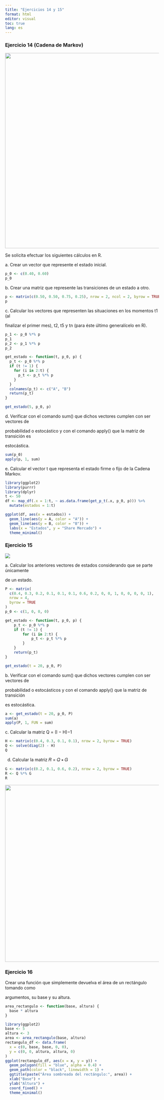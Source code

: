 ```yaml
---
title: "Ejercicios 14 y 15"
format: html
editor: visual
toc: true
lang: es
---
```


### Ejercicio 14 (Cadena de Markov)

![](images/paste-BFB70441.png){width="637"}

Se solicita efectuar los siguientes cálculos en R.

a\. Crear un vector que represente el estado inicial.

```r
p_0 <- c(0.40, 0.60)
p_0
```

b\. Crear una matriz que represente las transiciones de un estado a otro.

```r
p <- matrix(c(0.50, 0.50, 0.75, 0.25), nrow = 2, ncol = 2, byrow = TRUE)
p
```

c\. Calcular los vectores que representen las situaciones en los momentos t1 (al

finalizar el primer mes), t2, t5 y tn (para éste último generalícelo en R).

```r
p_1 <- p_0 %*% p
p_1
p_2 <- p_1 %*% p
p_2

get_estado <- function(t, p_0, p) {
  p_t <- p_0 %*% p
  if (t != 1) {
    for (i in 2:t) {
      p_t <- p_t %*% p
    }
  }
  colnames(p_t) <- c("A", "B")
  return(p_t)
}

get_estado(5, p_0, p) 
```

d\. Verificar con el comando sum() que dichos vectores cumplen con ser vectores de

probabilidad o estocástico y con el comando apply() que la matriz de transición es

estocástica.

```r
sum(p_0)
apply(p, 1, sum)
```

e\. Calcular el vector t que representa el estado firme o fijo de la Cadena Markov.

```r
library(ggplot2)
library(purrr)
library(dplyr)
t <- 50
df <- map_df(.x = 1:t, ~ as.data.frame(get_p_t(.x, p_0, p))) %>% 
  mutate(estados = 1:t)

ggplot(df, aes(x = estados)) +
  geom_line(aes(y = A, color = "A")) +
  geom_line(aes(y = B, color = "B")) +
  labs(x = "Estados", y = "Share Mercado") +
  theme_minimal()

```

### Ejercicio 15

![](images/paste-21D9515F.png)

a\. Calcular los anteriores vectores de estados considerando que se parte únicamente

de un estado.

```r
P <- matrix(
  c(0.4, 0.3, 0.2, 0.1, 0.1, 0.1, 0.6, 0.2, 0, 0, 1, 0, 0, 0, 0, 1), 
  nrow = 4, 
  byrow = TRUE
)
p_0 <- c(1, 0, 0, 0)

get_estado <- function(t, p_0, p) {
    p_t <- p_0 %*% p
    if (t != 1) {
        for (i in 2:t) {
            p_t <- p_t %*% p
        }
    }
    return(p_t)
}

get_estado(t = 20, p_0, P)
```

b\. Verificar con el comando sum() que dichos vectores cumplen con ser vectores de

probabilidad o estocásticos y con el comando apply() que la matriz de transición

es estocástica.

```r
a <- get_estado(t = 20, p_0, P)
sum(a)
apply(P, 1, FUN = sum)
```

c\. Calcular la matriz Q = (I − H)−1

```r
H <- matrix(c(0.4, 0.3, 0.1, 0.1), nrow = 2, byrow = TRUE)
Q <- solve(diag(2) - H)
Q
```

d. Calcular la matriz 𝑅 = 𝑄 ∗ 𝐺

```r
G <- matrix(c(0.2, 0.1, 0.6, 0.2), nrow = 2, byrow = TRUE)
R <- Q %*% G
R
```

![](images/paste-C4EA5B09.png){width="577"}

### Ejercicio 16

Crear una función que simplemente devuelva el área de un rectángulo tomando como

argumentos, su base y su altura.

```r
area_rectangulo <- function(base, altura) {
  base * altura
}
```

```r
library(ggplot2)
base <- 5
altura <- 3
area <- area_rectangulo(base, altura)
rectangulo_df <- data.frame(
  x = c(0, base, base, 0, 0),
  y = c(0, 0, altura, altura, 0)
)
ggplot(rectangulo_df, aes(x = x, y = y)) +
  geom_polygon(fill = "blue", alpha = 0.4) +
  geom_path(color = "black", linewidth = 1) +
  ggtitle(paste("Área sombreada del rectángulo:", area)) +
  xlab("Base") +
  ylab("Altura") +
  coord_fixed() +
  theme_minimal()
```
